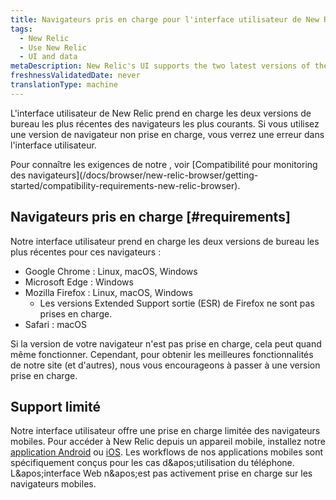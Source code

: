 ```yaml
---
title: Navigateurs pris en charge pour l'interface utilisateur de New Relic
tags:
  - New Relic
  - Use New Relic
  - UI and data
metaDescription: New Relic's UI supports the two latest versions of the most common browsers. This doc covers which specific versions and operating systems we support.
freshnessValidatedDate: never
translationType: machine
---
```


L&apos;interface utilisateur de New Relic prend en charge les deux versions de bureau les plus récentes des navigateurs les plus courants. Si vous utilisez une version de navigateur non prise en charge, vous verrez une erreur dans l&apos;interface utilisateur.

<Callout variant="tip">
  Pour connaître les exigences de notre <InlinePopover type="browser" />, voir [Compatibilité pour monitoring des navigateurs](/docs/browser/new-relic-browser/getting-started/compatibility-requirements-new-relic-browser).
</Callout>

## Navigateurs pris en charge [#requirements]

Notre interface utilisateur prend en charge les deux versions de bureau les plus récentes pour ces navigateurs :

* Google Chrome : Linux, macOS, Windows
* Microsoft Edge : Windows
* Mozilla Firefox : Linux, macOS, Windows
  * Les versions Extended Support sortie (ESR) de Firefox ne sont pas prises en charge.
* Safari : macOS

Si la version de votre navigateur n&apos;est pas prise en charge, cela peut quand même fonctionner. Cependant, pour obtenir les meilleures fonctionnalités de notre site (et d&apos;autres), nous vous encourageons à passer à une version prise en charge.

## Support limité

Notre interface utilisateur offre une prise en charge limitée des navigateurs mobiles. Pour accéder à New Relic depuis un appareil mobile, installez notre [application Android](/docs/mobile-apps/new-relic-android-app/features/new-relic-android-app) ou [iOS](/docs/mobile-apps/new-relic-ios-app/features/new-relic-ios-app). Les workflows de nos applications mobiles sont spécifiquement conçus pour les cas d&amp;apos;utilisation du téléphone. L&amp;apos;interface Web n&amp;apos;est pas activement prise en charge sur les navigateurs mobiles.
